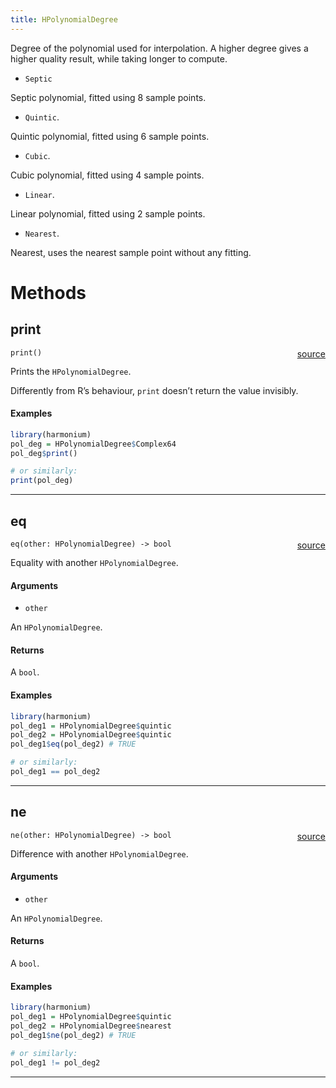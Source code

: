 ```yaml
---
title: HPolynomialDegree
---
```


Degree of the polynomial used for interpolation. A higher degree gives a higher quality result, while taking longer to compute.

- `Septic`

Septic polynomial, fitted using 8 sample points.

- `Quintic`.

Quintic polynomial, fitted using 6 sample points.

- `Cubic`.

Cubic polynomial, fitted using 4 sample points.

- `Linear`.

Linear polynomial, fitted using 2 sample points.

- `Nearest`.

Nearest, uses the nearest sample point without any fitting.

# Methods

## print

`print()`<span style="float: right;"> [source](https://github.com/daniellga/harmonium/tree/master/r-harmonium/src/rust/src/hpolynomialdegree.rs#L64) </span> \

Prints the `HPolynomialDegree`.

Differently from R's behaviour, `print` doesn't return the value invisibly.

#### Examples

```r
library(harmonium)
pol_deg = HPolynomialDegree$Complex64
pol_deg$print()

# or similarly:
print(pol_deg)
```

_________

## eq

`eq(other: HPolynomialDegree) -> bool`<span style="float: right;"> [source](https://github.com/daniellga/harmonium/tree/master/r-harmonium/src/rust/src/hpolynomialdegree.rs#L100) </span> \

Equality with another `HPolynomialDegree`.

#### Arguments

- `other`

An `HPolynomialDegree`.

#### Returns

A `bool`.

#### Examples

```r
library(harmonium)
pol_deg1 = HPolynomialDegree$quintic
pol_deg2 = HPolynomialDegree$quintic
pol_deg1$eq(pol_deg2) # TRUE

# or similarly:
pol_deg1 == pol_deg2
```

_________

## ne

`ne(other: HPolynomialDegree) -> bool`<span style="float: right;"> [source](https://github.com/daniellga/harmonium/tree/master/r-harmonium/src/rust/src/hpolynomialdegree.rs#L137) </span> \

Difference with another `HPolynomialDegree`.

#### Arguments

- `other`

An `HPolynomialDegree`.

#### Returns

A `bool`.

#### Examples

```r
library(harmonium)
pol_deg1 = HPolynomialDegree$quintic
pol_deg2 = HPolynomialDegree$nearest
pol_deg1$ne(pol_deg2) # TRUE

# or similarly:
pol_deg1 != pol_deg2
```

_________
